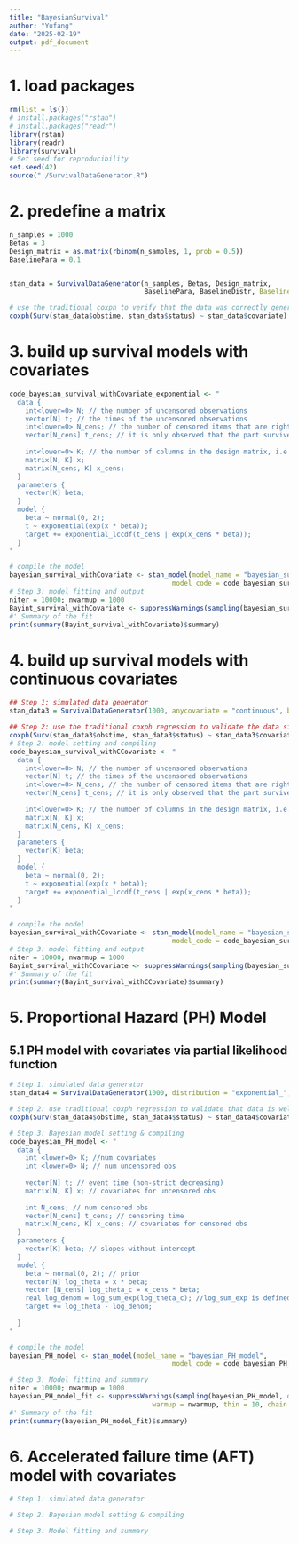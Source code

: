 ```yaml
---
title: "BayesianSurvival"
author: "Yufang"
date: "2025-02-19"
output: pdf_document
---
```


# 1. load packages
```r
rm(list = ls())
# install.packages("rstan")
# install.packages("readr")
library(rstan)
library(readr)
library(survival)
# Set seed for reproducibility
set.seed(42)
source("./SurvivalDataGenerator.R")
```

# 2. predefine a matrix
```r
n_samples = 1000
Betas = 3
Design_matrix = as.matrix(rbinom(n_samples, 1, prob = 0.5))
BaselinePara = 0.1


stan_data = SurvivalDataGenerator(n_samples, Betas, Design_matrix, 
                                  BaselinePara, BaselineDistr, BaselineDistr = "exponential")

# use the traditional coxph to verify that the data was correctly generated
coxph(Surv(stan_data$obstime, stan_data$status) ~ stan_data$covariate)
```
# 3. build up survival models with covariates
```r
code_bayesian_survival_withCovariate_exponential <- "
  data { 
    int<lower=0> N; // the number of uncensored observations
    vector[N] t; // the times of the uncensored observations
    int<lower=0> N_cens; // the number of censored items that are right censored at time t_cens
    vector[N_cens] t_cens; // it is only observed that the part survived until time t_cens.
    
    int<lower=0> K; // the number of columns in the design matrix, i.e., coefficients
    matrix[N, K] x;
    matrix[N_cens, K] x_cens;
  }
  parameters {
    vector[K] beta;
  }
  model {
    beta ~ normal(0, 2);
    t ~ exponential(exp(x * beta));
    target += exponential_lccdf(t_cens | exp(x_cens * beta));
  }
"

# compile the model
bayesian_survival_withCovariate <- stan_model(model_name = "bayesian_survival_withCovariate", 
                                         model_code = code_bayesian_survival_withCovariate_exponential)
# Step 3: model fitting and output
niter = 10000; nwarmup = 1000 
Bayint_survival_withCovariate <- suppressWarnings(sampling(bayesian_survival_withCovariate, data = stan_data2, iter = niter, warmup = nwarmup, thin = 10, chain = 1))
#' Summary of the fit
print(summary(Bayint_survival_withCovariate)$summary)
```
# 4. build up survival models with continuous covariates
```r
## Step 1: simulated data generator
stan_data3 = SurvivalDataGenerator(1000, anycovariate = "continuous", beta = 0.3)

## Step 2: use the traditional coxph regression to validate the data simulation
coxph(Surv(stan_data3$obstime, stan_data3$status) ~ stan_data3$covariate)
# Step 2: model setting and compiling
code_bayesian_survival_withCCovariate <- "
  data { 
    int<lower=0> N; // the number of uncensored observations
    vector[N] t; // the times of the uncensored observations
    int<lower=0> N_cens; // the number of censored items that are right censored at time t_cens
    vector[N_cens] t_cens; // it is only observed that the part survived until time t_cens.
    
    int<lower=0> K; // the number of columns in the design matrix, i.e., coefficients
    matrix[N, K] x;
    matrix[N_cens, K] x_cens;
  }
  parameters {
    vector[K] beta;
  }
  model {
    beta ~ normal(0, 2);
    t ~ exponential(exp(x * beta));
    target += exponential_lccdf(t_cens | exp(x_cens * beta));
  }
"

# compile the model
bayesian_survival_withCCovariate <- stan_model(model_name = "bayesian_survival_withCCovariate", 
                                         model_code = code_bayesian_survival_withCCovariate)
# Step 3: model fitting and output
niter = 10000; nwarmup = 1000 
Bayint_survival_withCCovariate <- suppressWarnings(sampling(bayesian_survival_withCCovariate, data = stan_data3, iter = niter, warmup = nwarmup, thin = 10, chain = 1))
#' Summary of the fit
print(summary(Bayint_survival_withCCovariate)$summary)
```

# 5. Proportional Hazard (PH) Model

## 5.1 PH model with covariates via partial likelihood function
```r
# Step 1: simulated data generator
stan_data4 = SurvivalDataGenerator(1000, distribution = "exponential_", anycovariate = "continuous", beta = 0.3)

# Step 2: use traditional coxph regression to validate that data is well generated
coxph(Surv(stan_data4$obstime, stan_data4$status) ~ stan_data4$covariate)

# Step 3: Bayesian model setting & compiling
code_bayesian_PH_model <- "
  data { 
    int <lower=0> K; //num covariates
    int <lower=0> N; // num uncensored obs
    
    vector[N] t; // event time (non-strict decreasing)
    matrix[N, K] x; // covariates for uncensored obs
    
    int N_cens; // num censored obs
    vector[N_cens] t_cens; // censoring time
    matrix[N_cens, K] x_cens; // covariates for censored obs
  }
  parameters {
    vector[K] beta; // slopes without intercept
  }
  model {
    beta ~ normal(0, 2); // prior
    vector[N] log_theta = x * beta;
    vector [N_cens] log_theta_c = x_cens * beta;
    real log_denom = log_sum_exp(log_theta_c); //log_sum_exp is defined as the logarithm of the sum of exponentials of the input values
    target += log_theta - log_denom;
    
  }
"

# compile the model
bayesian_PH_model <- stan_model(model_name = "bayesian_PH_model", 
                                         model_code = code_bayesian_PH_model)

# Step 3: Model fitting and summary
niter = 10000; nwarmup = 1000 
bayesian_PH_model_fit <- suppressWarnings(sampling(bayesian_PH_model, data = stan_data4, iter = niter, 
                                    warmup = nwarmup, thin = 10, chain = 1))
#' Summary of the fit
print(summary(bayesian_PH_model_fit)$summary)
```


# 6. Accelerated failure time (AFT) model with covariates
```r
# Step 1: simulated data generator

# Step 2: Bayesian model setting & compiling

# Step 3: Model fitting and summary
```
